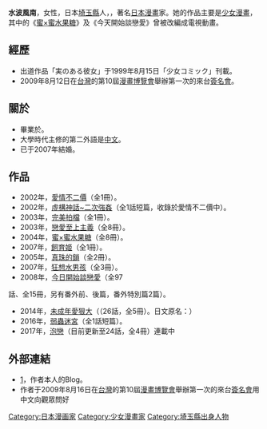 {{primarysources|time=2010-07-27T23:36:52+00:00}}
{{Infobox 漫畫家
|姓名 = 水波風南
|畫像 = 
|畫像大小 = 
|附註 = 
|本名 = 鳥羽 真由美
|日語原文 = 水波 風南
|羅馬字 = Minami Kanan
|出生日期 = {{Birth date and age|year=1979|month=11|day=12}}
|出生地點 = {{JPN}}[[埼玉縣|埼玉縣]][[大宮市|大宮市]]（今[[埼玉縣|埼玉縣]][[埼玉市|埼玉市]][[大宮區|大宮區]]）
|逝世 = 
|没年 = 
|没地 = 
|國籍 = {{JPN}}
|職業 = [[漫畫家|漫畫家]]
|活躍時期 = 1998 - 
|類型 = [[少女漫畫|少女漫畫]]
|代表作 = [[戀愛至上主義|戀愛至上主義]]<br />[[蜜×蜜水果糖|蜜×蜜水果糖]]<br />[[今天開始談戀愛|今天開始談戀愛]]
|獎項 = 
|簽名 = 
|官方網站 = 
}}

{{Japanese|japanese=水波 風南|kana=みなみ かなん|romaji=Minami Kanan}}

'''水波風南'''{{BD|1979年|11月12日}}，女性，日本[[埼玉縣|埼玉縣]]人，，著名[[日本漫畫|日本漫畫]]家。她的作品主要是[[少女漫畫|少女漫畫]]，其中的《[[蜜×蜜水果糖|蜜×蜜水果糖]]》及《今天開始談戀愛》曾被改編成電視動畫。

== 經歷 ==
*出道作品「実のある彼女」于1999年8月15日「少女コミック」刊載。
*2009年8月12日在[[台灣|台灣]]的第10屆[[漫畫博覽會|漫畫博覽會]]舉辦第一次的來台[[簽名會|簽名會]]。

== 關於 ==
*畢業於{{tsl|ja|埼玉県立大宮高等学校|埼玉縣立大宮高等學校}}。
*大學時代主修的第二外語是[[中文|中文]]。
*已于2007年結婚。
== 作品 ==
*2002年，[[愛情不二價|愛情不二價]]（全1冊）。
*2002年，[[虛構神話~二次強姦|虛構神話~二次強姦]]（全1話短篇，收錄於愛情不二價中）。
*2003年，[[完美拍檔|完美拍檔]]（全1冊）。
*2003年，[[戀愛至上主義|戀愛至上主義]]（全8冊）。
*2004年，[[蜜×蜜水果糖|蜜×蜜水果糖]]（全8冊）。
*2007年，[[飼育姬|飼育姬]]（全1冊）。
*2005年，[[真珠的鎖|真珠的鎖]]（全2冊）。
*2007年，[[狂想水男孩|狂想水男孩]]（全3冊）。
*2008年，[[今日開始談戀愛|今日開始談戀愛]]（全97
話、全15冊，另有番外前、後篇，番外特別篇2篇）。
*2014年，[[未成年愛狠大|未成年愛狠大]]（（26話，全5冊）。日文原名：{{lang|ja|{{lang|ja|未成年だけどコドモじゃない}}}}）
*2016年，[[弱蟲迷宮|弱蟲迷宮]]（全1話短篇）。
*2017年，[[泡戀|泡戀]]（目前更新至24話，全4冊）連載中

== 外部連結 ==
* [https://web.archive.org/web/20090320064334/http://aquarich.blog41.fc2.com/]，作者本人的Blog。
* [https://web.archive.org/web/20090817074853/http://video.udn.com/video/Item/ItemPage.do?sno=334-233-2F3c4-23333-2B3b3-2F3d4-233-2B33-21-21-3D-3D ] 作者于2009年8月16日在[[台灣|台灣]]的第10屆[[漫畫博覽會|漫畫博覽會]]舉辦第一次的來台[[簽名會|簽名會]]用中文向觀眾問好

{{DEFAULTSORT:Minami Kanan}}
[[Category:日本漫画家|Category:日本漫画家]]
[[Category:少女漫畫家|Category:少女漫畫家]]
[[Category:埼玉縣出身人物|Category:埼玉縣出身人物]]